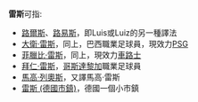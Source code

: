'''雷斯'''可指:
*[[路爾斯|路爾斯]]、[[路易斯|路易斯]]，即Luis或Luiz的另一種譯法
*[[大衛·雷斯|大衛·雷斯]]，同上，巴西職業足球員，現效力[[PSG|PSG]]
*[[菲利佩·路易斯·卡斯米尔斯基|菲臘比·雷斯]]，同上，現效力[[車路士|車路士]]
*[[拜仁·雷斯|拜仁·雷斯]]，[[哥斯達黎加|哥斯達黎加]]職業足球員
*[[馬高·列奧斯|馬高·列奧斯]]，又譯馬高·雷斯
*[[雷斯_(德國市鎮)|雷斯 (德國市鎮)]]，德國一個小市鎮

{{disambig}}
